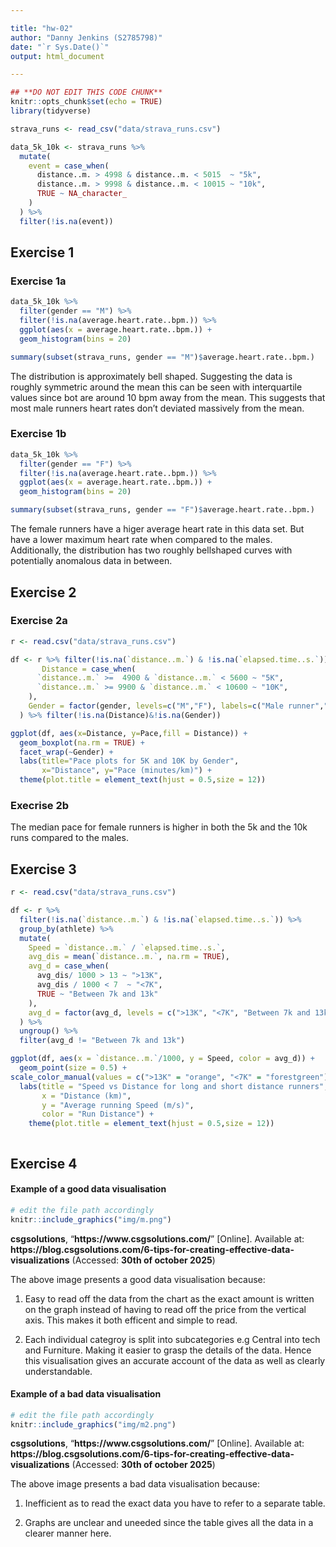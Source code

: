 ```yaml
---

title: "hw-02"
author: "Danny Jenkins (S2785798)"
date: "`r Sys.Date()`"
output: html_document

---
```


```r
## **DO NOT EDIT THIS CODE CHUNK**
knitr::opts_chunk$set(echo = TRUE)
library(tidyverse)
```

```r
strava_runs <- read_csv("data/strava_runs.csv")
```

```r
data_5k_10k <- strava_runs %>%
  mutate(
    event = case_when(
      distance..m. > 4998 & distance..m. < 5015  ~ "5k",
      distance..m. > 9998 & distance..m. < 10015 ~ "10k",
      TRUE ~ NA_character_
    )
  ) %>%
  filter(!is.na(event))
```


## Exercise 1

### Exercise 1a
```r
data_5k_10k %>% 
  filter(gender == "M") %>%
  filter(!is.na(average.heart.rate..bpm.)) %>%
  ggplot(aes(x = average.heart.rate..bpm.)) + 
  geom_histogram(bins = 20)
```


```r
summary(subset(strava_runs, gender == "M")$average.heart.rate..bpm.)
```

The distribution is approximately bell shaped. Suggesting the data is roughly symmetric around the mean this can be seen with interquartile values since bot are around 10 bpm away from the mean. This suggests that most male runners heart rates don't deviated massively from the mean. 

### Exercise 1b
```r
data_5k_10k %>% 
  filter(gender == "F") %>%
  filter(!is.na(average.heart.rate..bpm.)) %>%
  ggplot(aes(x = average.heart.rate..bpm.)) + 
  geom_histogram(bins = 20)

```
```r
summary(subset(strava_runs, gender == "F")$average.heart.rate..bpm.)
```

The female runners have a higer average heart rate in this data set. But have a lower maximum heart rate when compared to the males.  Additionally, the distribution has two roughly bellshaped curves with  potentially anomalous data in between. 


## Exercise 2


### Exercise 2a
```r
r <- read.csv("data/strava_runs.csv")

df <- r %>% filter(!is.na(`distance..m.`) & !is.na(`elapsed.time..s.`)) %>% mutate(Pace=(`elapsed.time..s.`/60)/(`distance..m.`/1000),
       Distance = case_when(
      `distance..m.` >=  4900 & `distance..m.` < 5600 ~ "5K",
      `distance..m.` >= 9900 & `distance..m.` < 10600 ~ "10K",
    ),
    Gender = factor(gender, levels=c("M","F"), labels=c("Male runner","Female runner"))
  ) %>% filter(!is.na(Distance)&!is.na(Gender))

ggplot(df, aes(x=Distance, y=Pace,fill = Distance)) +
  geom_boxplot(na.rm = TRUE) +
  facet_wrap(~Gender) +
  labs(title="Pace plots for 5K and 10K by Gender",
       x="Distance", y="Pace (minutes/km)") +
  theme(plot.title = element_text(hjust = 0.5,size = 12))
```

### Execrise 2b

The median pace for female runners is higher in both the 5k and the 10k runs compared to the males.




## Exercise 3

```r
r <- read.csv("data/strava_runs.csv")

df <- r %>%
  filter(!is.na(`distance..m.`) & !is.na(`elapsed.time..s.`)) %>%
  group_by(athlete) %>%                    
  mutate(
    Speed = `distance..m.` / `elapsed.time..s.`,        
    avg_dis = mean(`distance..m.`, na.rm = TRUE),  
    avg_d = case_when(               
      avg_dis/ 1000 > 13 ~ ">13K",
      avg_dis / 1000 < 7  ~ "<7K",
      TRUE ~ "Between 7k and 13k"
    ),
    avg_d = factor(avg_d, levels = c(">13K", "<7K", "Between 7k and 13k"))
  ) %>%
  ungroup() %>%
  filter(avg_d != "Between 7k and 13k")

ggplot(df, aes(x = `distance..m.`/1000, y = Speed, color = avg_d)) +
  geom_point(size = 0.5) +
scale_color_manual(values = c(">13K" = "orange", "<7K" = "forestgreen"))+
  labs(title = "Speed vs Distance for long and short distance runners",
       x = "Distance (km)",
       y = "Average running Speed (m/s)",
       color = "Run Distance") + 
    theme(plot.title = element_text(hjust = 0.5,size = 12))



```





## Exercise 4

#### Example of a good data visualisation

```r
# edit the file path accordingly
knitr::include_graphics("img/m.png")
```

**csgsolutions**, "**https://www.csgsolutions.com/**" [Online]. Available at: **https://blog.csgsolutions.com/6-tips-for-creating-effective-data-visualizations** (Accessed: **30th of october 2025**)


The above image presents a good data visualisation because:

1. Easy to read off the data from the chart as the exact amount is written on the graph instead of having to read off the price from the vertical axis. This makes it both efficent and simple to read.

2. Each individual categroy is split into subcategories e.g Central into tech and Furniture. Making it easier to grasp the details of the data. Hence this visualisation gives an accurate account of the data as well as clearly understandable. 


#### Example of a bad data visualisation


```r
# edit the file path accordingly
knitr::include_graphics("img/m2.png")
```

**csgsolutions**, "**https://www.csgsolutions.com/**" [Online]. Available at: **https://blog.csgsolutions.com/6-tips-for-creating-effective-data-visualizations** (Accessed: **30th of october 2025**)



The above image presents a bad data visualisation because:

1. Inefficient as to read the exact data you have to refer to a separate table. 

2. Graphs are unclear and uneeded since the table gives all the data in a clearer manner here.  

